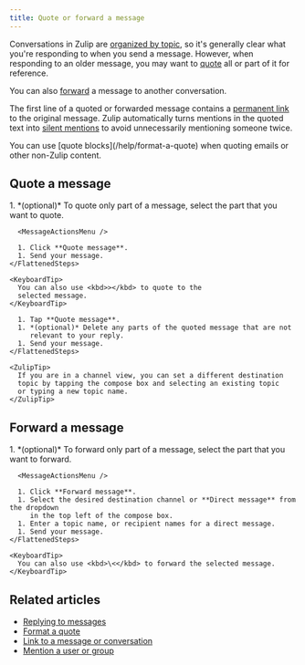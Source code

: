 ```yaml
---
title: Quote or forward a message
---
```





Conversations in Zulip are [organized by topic](/help/introduction-to-topics),
so it's generally clear what you're responding to when you send a message.
However, when responding to an older message, you may want to
[quote](#quote-a-message) all or part of it for reference.

You can also [forward](#forward-a-message) a message to another conversation.

The first line of a quoted or forwarded message contains a [permanent
link][link-to-message] to the original message. Zulip automatically turns
mentions in the quoted text into [silent
mentions](/help/mention-a-user-or-group#silently-mention-a-user) to avoid
unnecessarily mentioning someone twice.

<ZulipTip>
  You can use [quote blocks](/help/format-a-quote)
  when quoting emails or other non-Zulip content.
</ZulipTip>

## Quote a message

<Tabs>
  <TabItem label="Desktop/Web">
    <FlattenedSteps>
      1. *(optional)* To quote only part of a message, select the part that you want
         to quote.

      <MessageActionsMenu />

      1. Click **Quote message**.
      1. Send your message.
    </FlattenedSteps>

    <KeyboardTip>
      You can also use <kbd>></kbd> to quote to the
      selected message.
    </KeyboardTip>
  </TabItem>

  <TabItem label="Mobile">
    <FlattenedSteps>
      <MessageLongPressMenu />

      1. Tap **Quote message**.
      1. *(optional)* Delete any parts of the quoted message that are not
         relevant to your reply.
      1. Send your message.
    </FlattenedSteps>

    <ZulipTip>
      If you are in a channel view, you can set a different destination
      topic by tapping the compose box and selecting an existing topic
      or typing a new topic name.
    </ZulipTip>
  </TabItem>
</Tabs>

## Forward a message

<Tabs>
  <TabItem label="Desktop/Web">
    <FlattenedSteps>
      1. *(optional)* To forward only part of a message, select the part that you want
         to forward.

      <MessageActionsMenu />

      1. Click **Forward message**.
      1. Select the desired destination channel or **Direct message** from the dropdown
         in the top left of the compose box.
      1. Enter a topic name, or recipient names for a direct message.
      1. Send your message.
    </FlattenedSteps>

    <KeyboardTip>
      You can also use <kbd>\<</kbd> to forward the selected message.
    </KeyboardTip>
  </TabItem>
</Tabs>

## Related articles

* [Replying to messages](/help/replying-to-messages)
* [Format a quote](/help/format-a-quote)
* [Link to a message or conversation][link-to-message]
* [Mention a user or group](/help/mention-a-user-or-group)

[link-to-message]: /help/link-to-a-message-or-conversation
